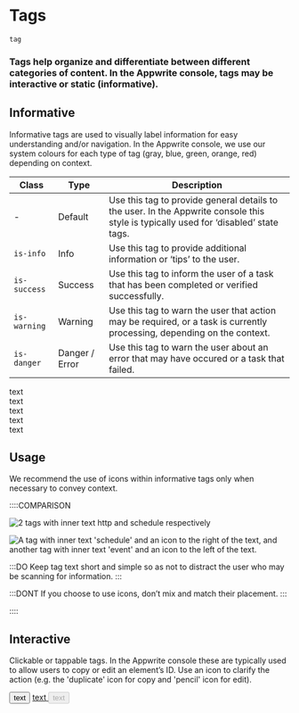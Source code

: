 # Tags

`tag`

### Tags help organize and differentiate between different categories of content. In the Appwrite console, tags may be interactive or static (informative).

## Informative

Informative tags are used to visually label information for easy understanding and/or navigation. In the Appwrite console, we use our system colours for each type of tag (gray, blue, green, orange, red) depending on context.

| Class        | Type           | Description                                                                                                                          |
| ------------ | -------------- | ------------------------------------------------------------------------------------------------------------------------------------ |
| -            | Default        | Use this tag to provide general details to the user. In the Appwrite console this style is typically used for ‘disabled’ state tags. |
| `is-info`    | Info           | Use this tag to provide additional information or ‘tips’ to the user.                                                                |
| `is-success` | Success        | Use this tag to inform the user of a task that has been completed or verified successfully.                                          |
| `is-warning` | Warning        | Use this tag to warn the user that action may be required, or a task is currently processing, depending on the context.              |
| `is-danger`  | Danger / Error | Use this tag to warn the user about an error that may have occured or a task that failed.                                            |

<Preview center>
<div class="tag">
    <span class="icon-info" aria-hidden="true"></span>
    <span class="text">text</span>
</div>
<div class="tag is-info">
    <span class="icon-info" aria-hidden="true"></span>
    <span class="text">text</span>
</div>
<div class="tag is-success">
    <span class="icon-check-circle" aria-hidden="true"></span>
    <span class="text">text</span>
</div>
<div class="tag is-warning">
  <span class="icon-exclamation" aria-hidden="true"></span>
  <span class="text">text</span>
</div>
<div class="tag is-danger">
  <span class="icon-exclamation-circle" aria-hidden="true"></span>
  <span class="text">text</span>
</div>

</Preview>

## Usage

We recommend the use of icons within informative tags only when necessary to convey context.

::::COMPARISON

![2 tags with inner text http and schedule respectively](/images/tags-1.svg)

![A tag with inner text 'schedule' and an icon to the right of the text, and another tag with inner text 'event' and an icon to the left of the text.](/images/tags-2.svg)

:::DO
Keep tag text short and simple so as not to distract the user who may be scanning for information.
:::

:::DONT
If you choose to use icons, don’t mix and match their placement.
:::

::::

## Interactive

Clickable or tappable tags. In the Appwrite console these are typically used to allow users to copy or edit an element’s ID. Use an icon to clarify the action (e.g. the 'duplicate' icon for copy and 'pencil' icon for edit).

<Preview center>
  <button class="tag">
    <span class="icon-duplicate" aria-hidden="true"></span>
    <span class="text">text</span>
  </button>
  <a href="#" class="tag is-selected">
    <span class="icon-duplicate" aria-hidden="true"></span>
    <span class="text">text</span>
  </a>
<button class="tag" disabled>
  <span class="text">text</span>
</button>

</Preview>
